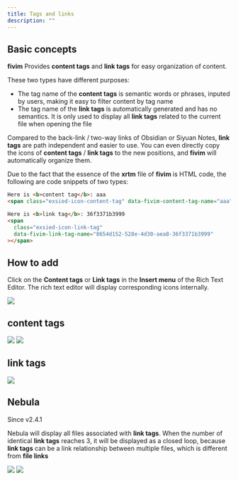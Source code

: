 ```yaml
---
title: Tags and links
description: ""
---
```



## Basic concepts

**fivim** Provides **content tags** and **link tags** for easy organization of content.

These two types have different purposes:

- The tag name of the **content tags** is semantic words or phrases, inputed by users, making it easy to filter content by tag name
- The tag name of the **link tags** is automatically generated and has no semantics. It is only used to display all **link tags** related to the current file when opening the file

Compared to the back-link / two-way links of Obsidian or Siyuan Notes, **link tags** are path independent and easier to use.
You can even directly copy the icons of **content tags** / **link tags** to the new positions, and **fivim** will automatically organize them.

Due to the fact that the essence of the **xrtm** file of **fivim** is HTML code, the following are code snippets of two types:

```html
Here is <b>content tag</b>: aaa
<span class="exsied-icon-content-tag" data-fivim-content-tag-name="aaa"></span>

Here is <b>link tag</b>: 36f3371b3999
<span
  class="exsied-icon-link-tag"
  data-fivim-link-tag-name="8654d152-528e-4d30-aea8-36f3371b3999"
></span>
```

## How to add

Click on the **Content tags** or **Link tags** in the **Insert menu** of the Rich Text Editor.
The rich text editor will display corresponding icons internally.

<Img src="/add_tags.png" />

## content tags

<Img src="/content_tags_list.png" />
<Img src="/content_tags_detail_list.png" />

## link tags

<Img src="/link_tags_list.png" />

## Nebula

Since v2.4.1

Nebula will display all files associated with **link tags**. When the number of identical **link tags** reaches 3, it will be displayed as a closed loop,
because **link tags** can be a link relationship between multiple files, which is different from **file links**

<Img src="/nebula_btn.png" />
<Img src="/nebula.png" />

